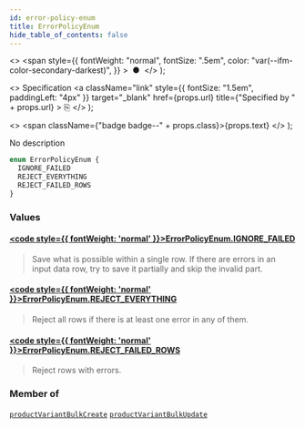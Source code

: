 ```yaml
---
id: error-policy-enum
title: ErrorPolicyEnum
hide_table_of_contents: false
---
```


  <>
    <span
      style={{
        fontWeight: "normal",
        fontSize: ".5em",
        color: "var(--ifm-color-secondary-darkest)",
      }}
    >
      &nbsp;●&nbsp;
    </span>
  </>
);

  <>
    Specification
    <a
      className="link"
      style={{ fontSize: "1.5em", paddingLeft: "4px" }}
      target="\_blank"
      href={props.url}
      title={"Specified by " + props.url}
    >
      ⎘
    </a>
  </>
);

  <>
    <span className={"badge badge--" + props.class}>{props.text}</span>
  </>
);

No description

```graphql
enum ErrorPolicyEnum {
  IGNORE_FAILED
  REJECT_EVERYTHING
  REJECT_FAILED_ROWS
}
```

### Values

#### [<code style={{ fontWeight: 'normal' }}>ErrorPolicyEnum.<b>IGNORE_FAILED</b></code>](#)

> Save what is possible within a single row. If there are errors in an input data row, try to save it partially and skip the invalid part.

#### [<code style={{ fontWeight: 'normal' }}>ErrorPolicyEnum.<b>REJECT_EVERYTHING</b></code>](#)

> Reject all rows if there is at least one error in any of them.

#### [<code style={{ fontWeight: 'normal' }}>ErrorPolicyEnum.<b>REJECT_FAILED_ROWS</b></code>](#)

> Reject rows with errors.

### Member of

[`productVariantBulkCreate`](../../api-reference/mutations/product-variant-bulk-create) <Badge class="secondary" text="mutation"/><Bullet />[`productVariantBulkUpdate`](../../api-reference/mutations/product-variant-bulk-update) <Badge class="secondary" text="mutation"/>
